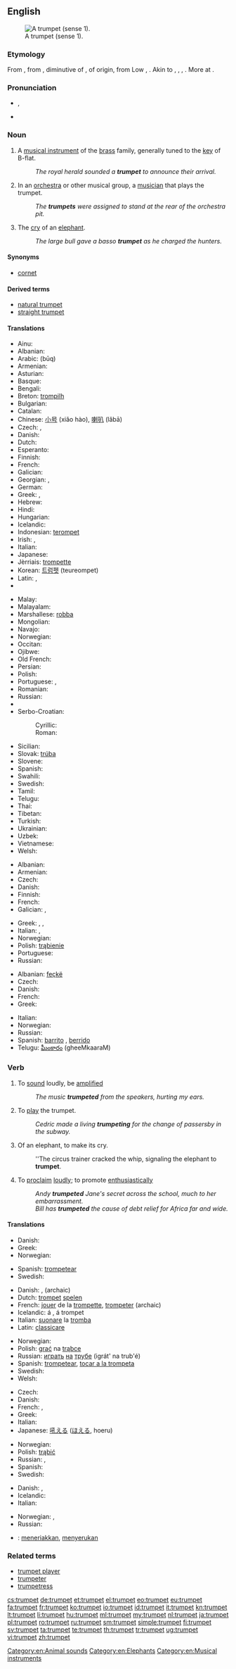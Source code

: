 ==English==
{{wikipedia}}
[[Image:Trumpet.jpg|thumb|right|A trumpet (sense 1).]]

===Etymology===
From {{etyl|enm}} {{term|trumpette|lang=enm}}, {{term|trompette||trumpet|lang=enm}} from {{etyl|fro}} {{term|trompette||trumpet|lang=fro}}, diminutive of {{term|trompe||horn, trump, trumpet|lang=fro}}, of {{etyl|gem}} origin, from Low {{etyl|frk}} {{recons|trumpa|lang=frk}}, {{recons|trumba|trumba|trumpet|lang=frk}}. Akin to {{etyl|goh|-}} {{term|trumpa|lang=goh}}, {{term|trumba||horn, trumpet|lang=goh}}, {{etyl|dum|-}} {{term|tromme||drum|lang=dum}}, {{etyl|gml|-}} {{term|trumme||drum|lang=gml}}. More at {{l|en|drum}}.

===Pronunciation===
* {{IPA|/ˈtrʌmpət/}}, {{X-SAMPA|/"trVmp@t/}}
* {{audio|En-us-trumpet.ogg|Audio (US)}}

===Noun===
{{en-noun}}

# A [[musical instrument]] of the [[brass]] family, generally tuned to the [[key]] of B-flat.
#: ''The royal herald sounded a '''trumpet''' to announce their arrival.''
# In an [[orchestra]] or other musical group, a [[musician]] that plays the trumpet.
#: ''The '''trumpets''' were assigned to stand at the rear of the orchestra pit.''
# The [[cry]] of an [[elephant]].
#: ''The large bull gave a basso '''trumpet''' as he charged the hunters.''

====Synonyms====
* {{sense|musical instrument}} [[cornet]]

====Derived terms====
* [[natural trumpet]]
* [[straight trumpet]]

====Translations====
{{trans-top|brass instrument}}
* Ainu: {{tø|ain|ラッパ|tr=rappa}}
* Albanian: {{t+|sq|bori|xs=Albanian}}
* Arabic: {{Arab|[[بوق]]}} (būq) {{m}}
* Armenian: {{t-|hy|շեփոր|tr=šep'or}}
* Asturian: {{t|ast|trompeta|f}}
* Basque: {{t-|eu|tronpeta}}
* Bengali: {{t-|bn|ভেরী|tr=Bhērī|sc=Beng}}
* Breton: [[trompilh]]
* Bulgarian: {{t-|bg|тромпет|sc=Cyrl|tr=trompet}}
* Catalan: {{t-|ca|trompeta|f}}
* Chinese: [[小号]] (xiǎo hào), [[喇叭]] (lǎbā)
* Czech: {{t+|cs|trubka|f}}, {{t-|cs|trumpeta|f}}
* Danish: {{t-|da|trompet|c}}
* Dutch: {{t+|nl|trompet|f}}
* Esperanto: {{t-|eo|trumpeto|xs=Esperanto}}
* Finnish: {{t+|fi|trumpetti}}
* French: {{t+|fr|trompette|f}}
* Galician: {{t+|gl|trompeta|f|xs=Galician}}
* Georgian: {{t-|ka|ბუკი|tr=buki|sc=Geor|xs=Georgian}},  {{t-|ka|საყვირი|tr=saqviri|sc=Geor|xs=Georgian}}
* German: {{t+|de|Trompete|f}}
* Greek: {{t+|el|τρομπέτα|f|tr=trompéta}},  {{t+|el|σάλπιγγα|f|tr=sálpinga}}
* Hebrew: {{t+|he|חצוצרה|f|alt=חֲצוֹצְרָה}}
* Hindi: {{t-|hi|तुरही|tr=turahī|sc=Deva}}
* Hungarian: {{t+|hu|trombita}}
* Icelandic: {{t-|is|trompet|m}}
* Indonesian: [[terompet]]
* Irish: {{t-|ga|trumpa|m|xs=Irish}}, {{t-|ga|stoc|m|xs=Irish}}
* Italian: {{t+|it|tromba|f}}
* Japanese: {{t+|ja|トランペット|tr=torampetto}}
* Jèrriais: [[trompette]] {{f}}
* Korean: [[트럼펫]] (teureompet)
* Latin: {{t-|la|buccina|f}}, {{t-|la|trumpeta|f}}
* {{trreq|mg}}
{{trans-mid}}
* Malay: {{t-|ms|trompet}}
* Malayalam: {{t-|ml|ട്രംപറ്റ്|tr=ṭrampaṟṟ|sc=Mlym}}
* Marshallese: [[robba]]
* Mongolian: {{t-|mn|бүрээ|tr=büree|sc=Cyrl}}
* Navajo: {{tø|nv|dilní heeneezgo náhineestsʼeeʼígíí}}
* Norwegian: {{t+|no|trompet|m}}
* Occitan: {{t-|oc|trompeta|xs=Occitan}}
* Ojibwe: {{tø|oj|boodaajigan}}
* Old French: {{tø|fro|trompette|f}}
* Persian: {{t+|fa|ترومپت|sc=fa-Arab}}
* Polish: {{t+|pl|trąbka|f}}
* Portuguese: {{t-|pt|trompete|m}}, {{t+|pt|trombeta|f}}
* Romanian: {{t+|ro|trompetă|f}}
* Russian: {{t+|ru|труба|f|tr=trubá}}
* {{trreq|sa}}
* Serbo-Croatian:
*: Cyrillic: {{t-|sh|труба|f|alt=тру́ба|sc=Cyrl|xs=Serbo-Croatian}}
*: Roman: {{t-|sh|truba|f|alt=trúba|xs=Serbo-Croatian}}
* Sicilian: {{t+|scn|trumma|xs=Sicilian}}
* Slovak: [[trúba]] {{f}}
* Slovene: {{t+|sl|trobenta|f}}
* Spanish: {{t+|es|trompeta|f}}
* Swahili: {{t+|sw|tarumbeta}}
* Swedish: {{t+|sv|trumpet|c}}
* Tamil: {{t-|ta|ஊதுகொம்பு|tr=ūtukompu|sc=Taml}}
* Telugu: {{t-|te|ట్రంపెట్|tr=ṭrampeṭ|sc=Telu}}
* Thai: {{t-|th|ทรัมเป็ต|tr=tram-bpèt |sc=Thai}}
* Tibetan: {{t-|bo|འཁྱིལ་ཆུང་།|sc=Tibt|xs=Tibetan}}
* Turkish: {{t+|tr|trampet}}
* Ukrainian: {{t-|uk|труба|tr=truba|sc=Cyrl}}
* Uzbek: {{t|uz|truba}}
* Vietnamese: {{t+|vi|kèn}}
* Welsh: {{t-|cy|utgorn|m|xs=Welsh}}
{{trans-bottom}}

{{trans-top|musician playing a trumpet}}
* Albanian: {{t+|sq|borizan|xs=Albanian}}
* Armenian: {{t-|hy|շեփորահար|tr=šep'orahar}}
* Czech: {{t-|cs|trumpetista|m}}
* Danish: {{t-|da|trompetist}}
* Finnish: {{t-|fi|trumpettija}}
* French: {{t+|fr|trompettiste}}
* Galician: {{t+|gl|trompeta|m|f|xs=Galician}}, {{t+|gl|trompetista|m|f|xs=Galician}}
{{trans-mid}}
* Greek: {{t+|el|σαλπιγκτής|m|tr=salpigktís|sc=Grek}}, {{t+|el|τρομπετίστας|m|tr=trompetístas|sc=Grek}}, {{t+|el|τρομπέτα|f|tr=trompéta|sc=Grek}}
* Italian: {{t+|it|tromba|f}}, {{t-|it|trombettista|m}}
* Norwegian: {{t-|no|trompetist|m}}
* Polish: [[trąbienie]] {{n}}
* Portuguese: {{t+|pt|trompetista|m}}
* Russian: {{t+|ru|трубач|m|tr=trubáč}}
{{trans-bottom}}

{{trans-top|elephant noise}}
* Albanian: [[feçkë]]
* Czech: {{t-|cs|troubení|n}}
* Danish: {{t-|da|trompetstød}}
* French: {{t+|fr|barrissement}}
* Greek: {{t+|el|σάλπισμα|n|tr=sálpisma|sc=Grek}}
{{trans-mid}}
* Italian: {{t-|it|barrito|m}}
* Norwegian: {{t-|no|trompetstøt|n}}
* Russian: {{t+|ru|рев|m}}
* Spanish: [[barrito]] {{m}}, [[berrido]] {{m}}
* Telugu: [[ఘీంకారం]] (gheeMkaaraM)
{{trans-bottom}}

===Verb===
{{en-verb}}

# {{intransitive}} To [[sound]] loudly, be [[amplified]]
#: ''The music '''trumpeted''' from the speakers, hurting my ears.''
# {{intransitive}} To [[play]] the trumpet.
#: ''Cedric made a living '''trumpeting''' for the change of passersby in the subway.''
# {{intransitive}} Of an elephant, to make its cry.
#: ''The circus trainer cracked the whip, signaling the elephant to '''trumpet'''.
# {{transitive}} To [[proclaim]] [[loudly]]; to promote [[enthusiastic]]ally
#: ''Andy '''trumpeted''' Jane's secret across the school, much to her embarrassment.''
#: ''Bill has '''trumpeted''' the cause of debt relief for Africa far and wide.''

====Translations====
{{trans-top|sound loudly}}
* Danish: {{t-|da|trompetere}}
* Greek: {{t-|el|διασαλπίζω|tr=diasalpízo|sc=Grek}}
* Norwegian: {{t-|no|trompetere}}
{{trans-mid}}
* Spanish: [[trompetear]]
* Swedish: {{t-|sv|trumpeta}}
{{trans-bottom}}

{{trans-top|play the instrument}}
* Danish: {{t-|da|spille}} {{t-|da|trompet}}, {{t-|da|trompetere}} (archaic)
* Dutch: [[trompet]] [[spelen]]
* French: [[jouer]] de la [[trompette]], [[trompeter]] (archaic)
* Icelandic: {{t-|is|spila}} á {{t-|is|trompet}}, {{t+|is|leika}} á trompet
* Italian: [[suonare]] la [[tromba]]
* Latin: [[classicare]]
{{trans-mid}}
* Norwegian: {{t-|no|trompetere}} {{t+|no|spille}}
* Polish: [[grać]] na [[trąbka|trąbce]]
* Russian: [[играть]] [[на]] [[труба|трубе]] (igrát' na trub'é)
* Spanish: [[trompetear]], [[tocar a la trompeta]]
* Swedish: {{t-|sv|spela trumpet}}
* Welsh: {{t-|cy|utganu|xs=Welsh}}
{{trans-bottom}}

{{trans-top|make an elephant call}}
* Czech: {{t+|cs|troubit}}
* Danish: {{t-|da|trompetere}}
* French: {{t+|fr|baréter}}, {{t+|fr|barrir}}
* Greek: {{t+|el|σαλπίζω|tr=salpízo|sc=Grek}}
* Italian: {{t+|it|barrire}}
* Japanese: [[吼える]] ([[ほえる]], hoeru)
{{trans-mid}}
* Norwegian: {{t-|no|trompetere}}
* Polish: [[trąbić]]
* Russian: {{t+|ru|реветь}}, {{t+|ru|трубить|tr=trubít'}}
* Spanish: {{t+|es|barritar}}
* Swedish: {{t-|sv|trumpeta}}
{{trans-bottom}}

{{trans-top|proclaim loudly}}
* Danish: {{t+|da|forkynde}}, {{t-|da|udbasunere}}
* Icelandic: {{t+|is|básúna}}
* Italian: {{t-|it|strombazzare}}
{{trans-mid}}
* Norwegian: {{t-|no|utbasunere}}, {{t+|no|proklamere}}
* Russian: {{t+|ru|раструбить}}
{{trans-bottom}}

{{checktrans}}
* {{ttbc|id}}: [[teriak|meneriakkan]], [[seru|menyerukan]]

===Related terms===
* [[trumpet player]]
* [[trumpeter]]
* [[trumpetress]]

[[Category:en:Animal sounds]]
[[Category:en:Elephants]]
[[Category:en:Musical instruments]]

[[cs:trumpet]]
[[de:trumpet]]
[[et:trumpet]]
[[el:trumpet]]
[[eo:trumpet]]
[[eu:trumpet]]
[[fa:trumpet]]
[[fr:trumpet]]
[[ko:trumpet]]
[[io:trumpet]]
[[id:trumpet]]
[[it:trumpet]]
[[kn:trumpet]]
[[lt:trumpet]]
[[li:trumpet]]
[[hu:trumpet]]
[[ml:trumpet]]
[[my:trumpet]]
[[nl:trumpet]]
[[ja:trumpet]]
[[pl:trumpet]]
[[ro:trumpet]]
[[ru:trumpet]]
[[sm:trumpet]]
[[simple:trumpet]]
[[fi:trumpet]]
[[sv:trumpet]]
[[ta:trumpet]]
[[te:trumpet]]
[[th:trumpet]]
[[tr:trumpet]]
[[ug:trumpet]]
[[vi:trumpet]]
[[zh:trumpet]]